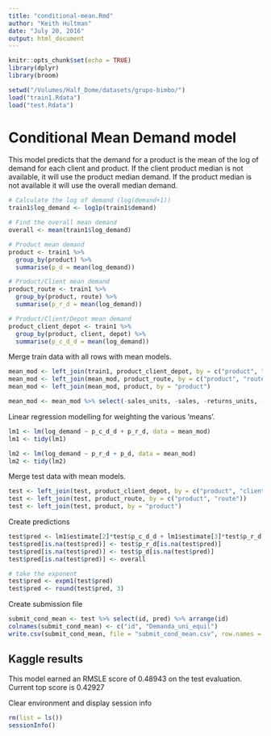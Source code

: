 ```yaml
---
title: "conditional-mean.Rmd"
author: "Keith Hultman"
date: "July 20, 2016"
output: html_document
---
```


```r
knitr::opts_chunk$set(echo = TRUE)
library(dplyr)
library(broom)

setwd("/Volumes/Half_Dome/datasets/grupo-bimbo/")
load("train1.Rdata")
load("test.Rdata")

```

# Conditional Mean Demand model
This model predicts that the demand for a product is the mean of the log of demand for each client and product. If the client product median is not available, it will use the product median demand. If the product median is not available it will use the overall median demand. 

```r
# Calculate the log of demand (log(demand+1))
train1$log_demand <- log1p(train1$demand)

# Find the overall mean demand
overall <- mean(train1$log_demand)

# Product mean demand
product <- train1 %>%
  group_by(product) %>%
  summarise(p_d = mean(log_demand))

# Product/Client mean demand
product_route <- train1 %>%
  group_by(product, route) %>%
  summarise(p_r_d = mean(log_demand))

# Product/Client/Depot mean demand
product_client_depot <- train1 %>%
  group_by(product, client, depot) %>%
  summarise(p_c_d_d = mean(log_demand))

```

Merge train data with all rows with mean models.

```r
mean_mod <- left_join(train1, product_client_depot, by = c("product", "client", "depot"))
mean_mod <- left_join(mean_mod, product_route, by = c("product", "route"))
mean_mod <- left_join(mean_mod, product, by = "product")

mean_mod <- mean_mod %>% select(-sales_units, -sales, -returns_units, -returns)
```

Linear regression modelling for weighting the various 'means'. 

```r

lm1 <- lm(log_demand ~ p_c_d_d + p_r_d, data = mean_mod)
lm1 <- tidy(lm1)

lm2 <- lm(log_demand ~ p_r_d + p_d, data = mean_mod)
lm2 <- tidy(lm2)
```

Merge test data with mean models.

```r
test <- left_join(test, product_client_depot, by = c("product", "client", "depot"))
test <- left_join(test, product_route, by = c("product", "route"))
test <- left_join(test, product, by = "product")
```

Create predictions

```r
test$pred <- lm1$estimate[2]*test$p_c_d_d + lm1$estimate[3]*test$p_r_d + lm1$estimate[1]
test$pred[is.na(test$pred)] <- test$p_r_d[is.na(test$pred)]
test$pred[is.na(test$pred)] <- test$p_d[is.na(test$pred)]
test$pred[is.na(test$pred)] <- overall

# take the exponent 
test$pred <- expm1(test$pred)
test$pred <- round(test$pred, 3)
```

Create submission file

```r
submit_cond_mean <- test %>% select(id, pred) %>% arrange(id)
colnames(submit_cond_mean) <- c("id", "Demanda_uni_equil")
write.csv(submit_cond_mean, file = "submit_cond_mean.csv", row.names = FALSE)
```

## Kaggle results
This model earned an RMSLE score of 0.48943 on the test evaluation. Current top score is 0.42927


Clear environment and display session info

```r
rm(list = ls())
sessionInfo()
```

